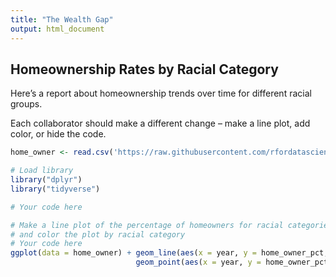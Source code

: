 ```yaml
---
title: "The Wealth Gap"
output: html_document
---
```


## Homeownership Rates by Racial Category

Here's a report about homeownership trends over time for different racial groups.

Each collaborator should make a different change -- make a line plot, add color, or hide the code.

```r
home_owner <- read.csv('https://raw.githubusercontent.com/rfordatascience/tidytuesday/master/data/2021/2021-02-09/home_owner.csv')

# Load library
library("dplyr")
library("tidyverse")

# Your code here

# Make a line plot of the percentage of homeowners for racial categories over time 
# and color the plot by racial category
# Your code here
ggplot(data = home_owner) + geom_line(aes(x = year, y = home_owner_pct, color = race)) +
                            geom_point(aes(x = year, y = home_owner_pct, color = race))


```
